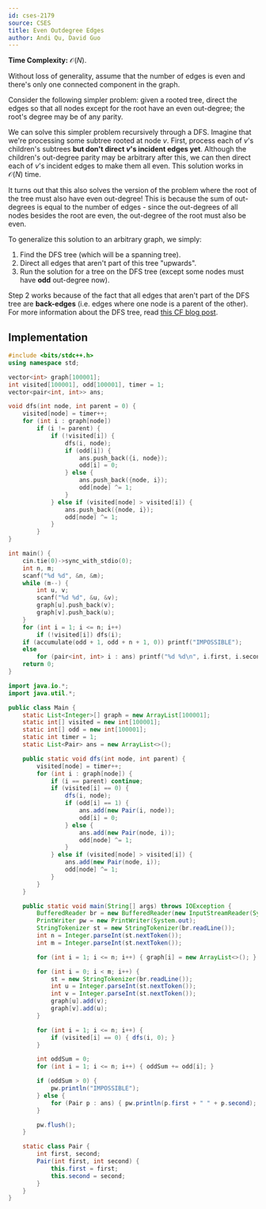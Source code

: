 ```yaml
---
id: cses-2179
source: CSES
title: Even Outdegree Edges
author: Andi Qu, David Guo
---
```


**Time Complexity:** $\mathcal O(N)$.

Without loss of generality, assume that the number of edges is even and there's
only one connected component in the graph.

Consider the following simpler problem: given a rooted tree, direct the edges so
that all nodes except for the root have an even out-degree; the root's degree
may be of any parity.

We can solve this simpler problem recursively through a DFS. Imagine that we're
processing some subtree rooted at node $v$. First, process each of $v$'s
children's subtrees **but don't direct $v$'s incident edges yet**. Although the
children's out-degree parity may be arbitrary after this, we can then direct
each of $v$'s incident edges to make them all even. This solution works in
$\mathcal O(N)$ time.

It turns out that this also solves the version of the problem where the root of
the tree must also have even out-degree! This is because the sum of out-degrees
is equal to the number of edges - since the out-degrees of all nodes besides the
root are even, the out-degree of the root must also be even.

To generalize this solution to an arbitrary graph, we simply:

1. Find the DFS tree (which will be a spanning tree).
2. Direct all edges that aren't part of this tree "upwards".
3. Run the solution for a tree on the DFS tree (except some nodes must have
   **odd** out-degree now).

Step 2 works because of the fact that all edges that aren't part of the DFS tree
are **back-edges** (i.e. edges where one node is a parent of the other). For
more information about the DFS tree, read
[this CF blog post](https://codeforces.com/blog/entry/68138).

## Implementation

<LanguageSection>

<CPPSection>

```cpp
#include <bits/stdc++.h>
using namespace std;

vector<int> graph[100001];
int visited[100001], odd[100001], timer = 1;
vector<pair<int, int>> ans;

void dfs(int node, int parent = 0) {
	visited[node] = timer++;
	for (int i : graph[node])
		if (i != parent) {
			if (!visited[i]) {
				dfs(i, node);
				if (odd[i]) {
					ans.push_back({i, node});
					odd[i] = 0;
				} else {
					ans.push_back({node, i});
					odd[node] ^= 1;
				}
			} else if (visited[node] > visited[i]) {
				ans.push_back({node, i});
				odd[node] ^= 1;
			}
		}
}

int main() {
	cin.tie(0)->sync_with_stdio(0);
	int n, m;
	scanf("%d %d", &n, &m);
	while (m--) {
		int u, v;
		scanf("%d %d", &u, &v);
		graph[u].push_back(v);
		graph[v].push_back(u);
	}
	for (int i = 1; i <= n; i++)
		if (!visited[i]) dfs(i);
	if (accumulate(odd + 1, odd + n + 1, 0)) printf("IMPOSSIBLE");
	else
		for (pair<int, int> i : ans) printf("%d %d\n", i.first, i.second);
	return 0;
}
```

</CPPSection>
<JavaSection>

```java
import java.io.*;
import java.util.*;

public class Main {
	static List<Integer>[] graph = new ArrayList[100001];
	static int[] visited = new int[100001];
	static int[] odd = new int[100001];
	static int timer = 1;
	static List<Pair> ans = new ArrayList<>();

	public static void dfs(int node, int parent) {
		visited[node] = timer++;
		for (int i : graph[node]) {
			if (i == parent) continue;
			if (visited[i] == 0) {
				dfs(i, node);
				if (odd[i] == 1) {
					ans.add(new Pair(i, node));
					odd[i] = 0;
				} else {
					ans.add(new Pair(node, i));
					odd[node] ^= 1;
				}
			} else if (visited[node] > visited[i]) {
				ans.add(new Pair(node, i));
				odd[node] ^= 1;
			}
		}
	}

	public static void main(String[] args) throws IOException {
		BufferedReader br = new BufferedReader(new InputStreamReader(System.in));
		PrintWriter pw = new PrintWriter(System.out);
		StringTokenizer st = new StringTokenizer(br.readLine());
		int n = Integer.parseInt(st.nextToken());
		int m = Integer.parseInt(st.nextToken());

		for (int i = 1; i <= n; i++) { graph[i] = new ArrayList<>(); }

		for (int i = 0; i < m; i++) {
			st = new StringTokenizer(br.readLine());
			int u = Integer.parseInt(st.nextToken());
			int v = Integer.parseInt(st.nextToken());
			graph[u].add(v);
			graph[v].add(u);
		}

		for (int i = 1; i <= n; i++) {
			if (visited[i] == 0) { dfs(i, 0); }
		}

		int oddSum = 0;
		for (int i = 1; i <= n; i++) { oddSum += odd[i]; }

		if (oddSum > 0) {
			pw.println("IMPOSSIBLE");
		} else {
			for (Pair p : ans) { pw.println(p.first + " " + p.second); }
		}

		pw.flush();
	}

	static class Pair {
		int first, second;
		Pair(int first, int second) {
			this.first = first;
			this.second = second;
		}
	}
}
```

</JavaSection>
</LanguageSection>
